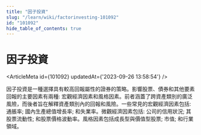 ```yaml
---
title: "因子投資"
slug: "/learn/wiki/factorinvesting-101092"
id: "101092"
hide_table_of_contents: true
---
```



# 因子投資

<ArticleMeta id={101092} updatedAt={'2023-09-26 13:58:54'} />
<div className='border-solid border-b border-t-0 my-4 border-[var(--ifm-color-gray-300)]' />

因子投資是一種選擇具有較高回報屬性的證券的策略。影響股票、債券和其他要素回報的主要因素有兩種: 宏觀經濟因素和風格因素。前者涵蓋了跨資產類別的廣泛風險，而後者旨在解釋資產類別內的回報和風險。一些常見的宏觀經濟因素包括: 通脹率; 國內生產總值增長率; 和失業率。微觀經濟因素包括: 公司的信用狀況; 其股票流動性; 和股票價格波動率。風格因素包括成長型與價值型股票; 市值; 和行業領域。
